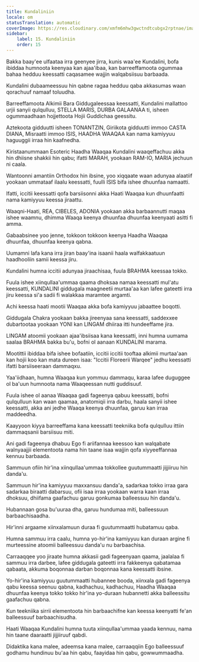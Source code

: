 ```yaml
---
title: Kundaliniin
locale: om
statusTranslation: automatic
coverImage: https://res.cloudinary.com/xmfm6mhw3gwctndtcubgx2rptnae/image/upload/v1741354419/small_cover_la_gran_rebelion_28716e29d2.webp
sidebar:
    label: 15. Kundaliniin
    order: 15
---
```

Bakka baay'ee ulfaataa irra geenyee jirra, kunis waa'ee Kundalini, bofa ibiddaa humnoota keenyaa kan ajaa'ibaa, kan barreeffamoota ogummaa bahaa hedduu keessatti caqasamee wajjin walqabsiisuu barbaada.

Kundalini dubaameessuu hin qabne ragaa hedduu qaba akkasumas waan qorachuuf namaaf toluudha.

Barreeffamoota Alkimii Bara Giddugaleessaa keessatti, Kundalini mallattoo urjii sanyii qulqulluu, STELLA MARIS, DURBA GALAANAA ti, isheen ogummaadhaan hojjettoota Hojii Guddichaa geessitu.

Aztekoota gidduutti isheen TONANTZIN, Giriikota gidduutti immoo CASTA DIANA, Misraatti immoo ISIS, HAADHA WAAQAA kan nama kamiyyuu haguuggii irraa hin kaafnedha.

Kiristaanummaan Esoteric Haadha Waaqaa Kundalini waaqeffachuu akka hin dhiisne shakkii hin qabu; ifatti MARAH, yookaan RAM-IO, MARIA jechuun ni caala.

Wantoonni amantiin Orthodox hin ibsine, yoo xiqqaate waan adunyaa alaatiif yookaan ummataaf ilaalu keessatti, fuulli ISIS bifa ishee dhuunfaa namaatti.

Ifatti, iccitii keessatti qofa barsiisonni akka Haati Waaqaa kun dhuunfaatti nama kamiyyuu keessa jiraattu.

Waaqni-Haati, REA, CIBELES, ADONIA yookaan akka barbaannutti maqaa ishee waamnu, dhimma Waaqa keenya dhuunfaa dhuunfaa keenyaati asitti fi amma.

Gabaabsinee yoo jenne, tokkoon tokkoon keenya Haadha Waaqaa dhuunfaa, dhuunfaa keenya qabna.

Uumamni lafa kana irra jiran baay'ina isaanii haala walfakkaatuun haadhooliin samii keessa jiru.

Kundalini humna iccitii adunyaa jiraachisaa, fuula BRAHMA keessaa tokko.

Fuula ishee xiinqullaa'ummaa qaama dhoksaa namaa keessatti mul'atu keessatti, KUNDALINI giddugala maagneetii murtaa'aa kan lafee gateetti irra jiru keessa si'a sadii fi walakkaa maramtee argamti.

Achi keessa haati mootii Waaqaa akka bofa kamiyyuu jabaattee boqotti.

Giddugala Chakra yookaan bakka jireenyaa sana keessatti, saddexxee dubartootaa yookaan YONI kan LINGAM dhiiraa itti hundeeffame jira.

LINGAM atoomii yookaan ajaa'ibsiisaa kana keessatti, inni humna uumama saalaa BRAHMA bakka bu'u, bofni ol aanaan KUNDALINI marama.

Mootittii ibiddaa bifa ishee bofaatiin, iccitii iccitii tooftaa alkimii murtaa'aan kan hojii koo kan mata dureen isaa: "Iccitii Floreerii Warqee" jedhu keessatti ifatti barsiiseeraan dammaqxu.

Yaa'iidhaan, humna Waaqaa kun yommuu dammaqu, karaa lafee duguggee ol ba'uun humnoota nama Waaqeessan nutti guddisuuf.

Fuula ishee ol aanaa Waaqaa gadi fageenya qabuu keessatti, bofni qulqulluun kan waan qaamaa, anatomiqii irra darbu, haala sanyii ishee keessatti, akka ani jedhe Waaqa keenya dhuunfaa, garuu kan irraa maddeedha.

Kaayyoon kiyya barreeffama kana keessatti teekniika bofa qulqulluu ittiin dammaqsanii barsiisuu miti.

Ani gadi fageenya dhabuu Ego fi ariifannaa keessoo kan walqabate walnyaajjii elementoota nama hin taane isaa wajjin qofa xiyyeeffannaa kennuu barbaada.

Sammuun ofiin hir'ina xiinqullaa'ummaa tokkollee guutummaatti jijjiiruu hin danda'u.

Sammuun hir'ina kamiyyuu maxxansuu danda'a, sadarkaa tokko irraa gara sadarkaa biraatti dabarsuu, ofii isaa irraa yookaan warra kaan irraa dhoksuu, dhiifama gaafachuu garuu gonkumaa balleessuu hin danda'u.

Hubannaan gosa bu'uuraa dha, garuu hundumaa miti, balleessuun barbaachisaadha.

Hir'inni argaame xiinxalamuun duraa fi guutummaatti hubatamuu qaba.

Humna sammuu irra caalu, humna yo-hir'ina kamiyyuu kan duraan argine fi murteessine atoomii balleessuu danda'u nu barbaachisa.

Carraaqqee yoo jiraate humna akkasii gadi fageenyaan qaama, jaalalaa fi sammuu irra darbee, lafee giddugala gateetti irra fakkeenya qabatamaa qabaata, akkuma boqonnaa darban boqonnaa kana keessatti ibsine.

Yo-hir'ina kamiyyuu guutummaatti hubannee booda, xiinxala gadi fageenya qabu keessa seenuu qabna, kadhachuu, kadhachuu, Haadha Waaqaa dhuunfaa keenya tokko tokko hir'ina yo-duraan hubannetti akka balleessitu gaafachuu qabna.

Kun teekniika sirrii elementoota hin barbaachifne kan keessa keenyatti fe'an balleessuuf barbaachisudha.

Haati Waaqaa Kundalini humna tuuta xiinqullaa'ummaa yaada kennuu, nama hin taane daaraatti jijjiiruuf qabdi.

Didaktika kana malee, adeemsa kana malee, carraaqqiin Ego balleessuuf godhamu hundinuu bu'aa hin qabu, faayidaa hin qabu, gowwummaadha.

